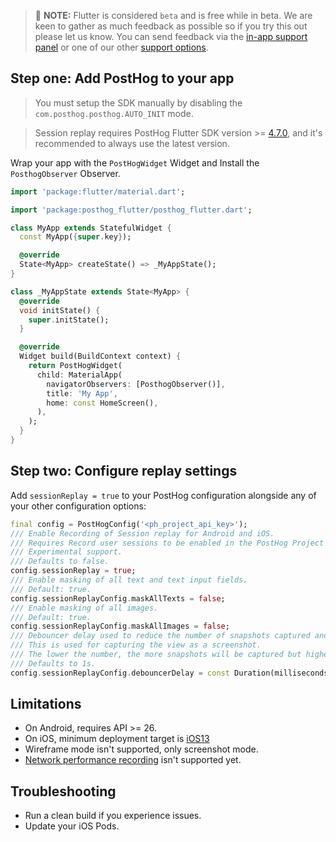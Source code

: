 > 🚧 **NOTE:** Flutter is considered `beta` and is free while in beta. We are keen to gather as much feedback as possible so if you try this out please let us know. You can send feedback via the [in-app support panel](https://us.posthog.com#panel=support%3Afeedback%3Asession_replay%3Alow) or one of our other [support options](/docs/support-options).

## Step one: Add PostHog to your app

> You must setup the SDK manually by disabling the `com.posthog.posthog.AUTO_INIT` mode.

> Session replay requires PostHog Flutter SDK version >= [4.7.0](https://github.com/PostHog/posthog-flutter/releases), and it's recommended to always use the latest version.


<FlutterInstall />

Wrap your app with the `PostHogWidget` Widget and Install the `PosthogObserver` Observer.

```dart
import 'package:flutter/material.dart';

import 'package:posthog_flutter/posthog_flutter.dart';

class MyApp extends StatefulWidget {
  const MyApp({super.key});

  @override
  State<MyApp> createState() => _MyAppState();
}

class _MyAppState extends State<MyApp> {
  @override
  void initState() {
    super.initState();
  }

  @override
  Widget build(BuildContext context) {
    return PostHogWidget(
      child: MaterialApp(
        navigatorObservers: [PosthogObserver()],
        title: 'My App',
        home: const HomeScreen(),
      ),
    );
  }
}
```

## Step two: Configure replay settings

Add `sessionReplay = true` to your PostHog configuration alongside any of your other configuration options:

```dart
final config = PostHogConfig('<ph_project_api_key>');
/// Enable Recording of Session replay for Android and iOS.
/// Requires Record user sessions to be enabled in the PostHog Project Settings.
/// Experimental support.
/// Defaults to false.
config.sessionReplay = true;
/// Enable masking of all text and text input fields.
/// Default: true.
config.sessionReplayConfig.maskAllTexts = false;
/// Enable masking of all images.
/// Default: true.
config.sessionReplayConfig.maskAllImages = false;
/// Debouncer delay used to reduce the number of snapshots captured and reduce performance impact.
/// This is used for capturing the view as a screenshot.
/// The lower the number, the more snapshots will be captured but higher the performance impact.
/// Defaults to 1s.
config.sessionReplayConfig.debouncerDelay = const Duration(milliseconds: 1000);
```

## Limitations

- On Android, requires API >= 26.
- On iOS, minimum deployment target is [iOS13](/docs/libraries/ios)
- Wireframe mode isn't supported, only screenshot mode.
- [Network performance recording](docs/session-replay/network-recording) isn't supported yet.

## Troubleshooting

- Run a clean build if you experience issues.
- Update your iOS Pods.
